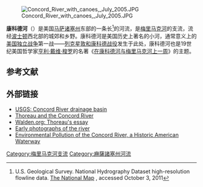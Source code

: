 {{Infobox river
  | river_name      = Concord River<br>康科德河
  | image_name      = Concord River at Old Bridge, Concord, MA, circa 1900.jpg
  | caption         = 康科德河上的{{le|老北橋|Old North Bridge}}，位于麻薩諸塞州[[康科特_(麻薩諸塞州)|康科特]]，大约拍摄于1900年
  | origin          = {{le|薩德伯里河|Sudbury River}}和{{le|阿薩伯特河|Assabet River}}交匯，麻薩諸塞州[[康科特_(麻薩諸塞州)|康科特]]
  | origin_coordinates = {{Coord|42.4654|N|71.3580|W|type:river|display=inline}}
  | mouth           = [[梅里马克河|梅里马克河]]，[[马萨诸塞州|马萨诸塞州]][[洛厄尔_(马萨诸塞州)|洛厄尔]]
  | mouth_coordinates = {{Coord|42.6465|N|71.3025|W|type:river|display=inline,title}}
  | basin_countries = 美国
  | length          = 16
  | elevation       = 50 ft (15 m)
  | mouth_elevation =
  | discharge       =
  | watershed       = 377 mi² (976 km²)
}}
[[Image:Concord_River_with_canoes,_July_2005.JPG|thumb]]

'''康科德河'''（{{lang-en|Concord River}}）是美国[[马萨诸塞州|马萨诸塞州]]东部的一条长{{convert|16.3|mi|km|adj=mid}}<ref name=NHD>U.S. Geological Survey. National Hydrography Dataset high-resolution flowline data. [http://viewer.nationalmap.gov/viewer/ The National Map]  {{webarchive|url=https://www.webcitation.org/66gupqQDM?url=http://viewer.nationalmap.gov/viewer/ |date=2012-04-05 }}, accessed October 3, 2011</ref>的河流，是[[梅里马克河|梅里马克河]]的支流，流经[[波士顿|波士顿]]西北部的城郊和乡野。康科德河是美国历史上著名的小河，通常意义上的[[美国独立战争|美国独立战争]]第一战——[[列克星敦和康科德战役|列克星敦和康科德战役]]发生于此处，康科德河也是19世纪美国哲学家[[亨利·戴维·梭罗|亨利·戴维·梭罗]]的名著《[[河上一周|在康科德河与梅里马克河上一周]]》的主题。

==参考文献==
{{Reflist|35em}}

==外部链接==
{{Commons category-inline|Concord River}}
*[http://ma.water.usgs.gov/basins/concord.htm USGS: Concord River drainage basin] {{Wayback|url=http://ma.water.usgs.gov/basins/concord.htm |date=20100528090343 }}
*[https://web.archive.org/web/20060220025121/http://www.literarytraveler.com/spring/journey.htm Thoreau and the Concord River]
*[https://web.archive.org/web/20080724181354/http://walden.org/institute/thoreau/writings/week/01_Concord_river.htm Walden.org: Thoreau's essay]
*[https://web.archive.org/web/20080725223858/http://homepage.mac.com/sfe/henry/country_not_esta/concord-river-downstr.html Early photographs of the river]
*[http://environmentalchemistry.com/yogi/environmental/200512concordriverpollution.html Environmental Pollution of the Concord River, a Historic American Waterway]

[[Category:梅里马克河支流|Category:梅里马克河支流]]
[[Category:麻薩諸塞州河流|Category:麻薩諸塞州河流]]